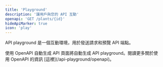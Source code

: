 ```yaml
---
title: 'Playground'
description: '讓用戶與您的 API 互動'
openapi: 'GET /plants/{id}'
hideApiMarker: true
icon: 'play'
---
```


API playground 是一個互動環境，用於發送請求和預覽 API 端點。

<Info>
  使用 OpenAPI 自動生成 API 頁面將自動生成 API
  playground。閱讀更多關於使用 OpenAPI 的資訊 [這裡](/api-playground/openapi)。
</Info>
